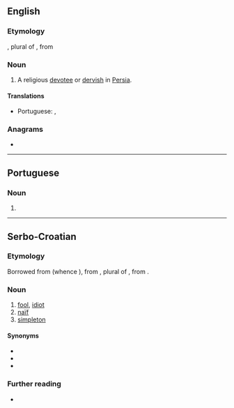 ==English==

===Etymology===
{{etyl|ar|en}} {{m|ar|أَبْدَال}}, plural of {{m|ar|بَدَل||a [[substitute]]; a good, religious man; [[saint]]}}, from {{m|ar|بَدَلَ||to replace}}

===Noun===
{{en-noun}}

# A religious [[devotee]] or [[dervish]] in [[Persia]].

====Translations====
{{trans-top|religious devotee in Persia}}
* Portuguese: {{t|pt|abdalá|m}}, {{t+|pt|abdal|m}}
{{trans-mid}}
{{trans-bottom}}

===Anagrams===
* {{anagrams|en|labda}}

----

==Portuguese==

===Noun===
{{pt-noun|m}}

# {{alternative form of|abdalá|lang=pt}}

----

==Serbo-Croatian==

===Etymology===
Borrowed from {{bor|sh|ota|ابدال|tr=abdal, aptal|notext=1}} (whence {{cog|tr|abdal}}), from {{der|sh|ar|أَبْدَال}}, plural of {{m|ar|بَدَل||a [[substitute]]}}, from {{m|ar|بَدَلَ||to replace}}.

===Noun===
{{sh-noun|g=m}}

# [[fool]], [[idiot]]
# [[naïf]]
# [[simpleton]]

====Synonyms====
* {{l|sh|budala}}
* {{l|sh|glupak}}
* {{l|sh|naivčina}}

===Further reading===
* {{R:sh:HJP|e10%3D}}